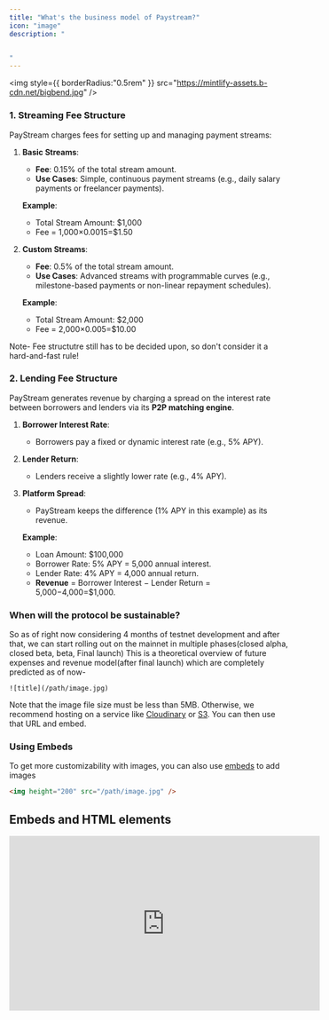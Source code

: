 ```yaml
---
title: "What's the business model of Paystream?"
icon: "image"
description: "


"
---
```


<img
  style={{ borderRadius:"0.5rem" }}
  src="https://mintlify-assets.b-cdn.net/bigbend.jpg"
/>

### **1. Streaming Fee Structure**

PayStream charges fees for setting up and managing payment streams:

1. **Basic Streams**:
   - **Fee**: 0.15% of the total stream amount.
   - **Use Cases**: Simple, continuous payment streams (e.g., daily salary payments or freelancer payments).

   **Example**:
   - Total Stream Amount: \$1,000
   - Fee = 1,000×0.0015=\$1.50
2. **Custom Streams**:
   - **Fee**: 0.5% of the total stream amount.
   - **Use Cases**: Advanced streams with programmable curves (e.g., milestone-based payments or non-linear repayment schedules).

   **Example**:
   - Total Stream Amount: \$2,000
   - Fee = 2,000×0.005=\$10.00

Note- Fee structutre still has to be decided upon, so don't consider it a hard-and-fast rule\!

### **2. Lending Fee Structure**

PayStream generates revenue by charging a spread on the interest rate between borrowers and lenders via its **P2P matching engine**.

1. **Borrower Interest Rate**:
   - Borrowers pay a fixed or dynamic interest rate (e.g., 5% APY).
2. **Lender Return**:
   - Lenders receive a slightly lower rate (e.g., 4% APY).
3. **Platform Spread**:
   - PayStream keeps the difference (1% APY in this example) as its revenue.

   **Example**:
   - Loan Amount: \$100,000
   - Borrower Rate: 5% APY = 5,000 annual interest.
   - Lender Rate: 4% APY = 4,000 annual return.
   - **Revenue** = Borrower Interest − Lender Return = 5,000−4,000=\$1,000.

### When will the protocol be sustainable?

So as of right now considering 4 months of testnet development and after that, we can start rolling out on the mainnet in multiple phases(closed alpha, closed beta, beta, Final launch) This is a theoretical overview of future expenses and revenue model(after final launch) which are completely predicted as of now-

```
![title](/path/image.jpg)
```

Note that the image file size must be less than 5MB. Otherwise, we recommend hosting on a service like [Cloudinary](https://cloudinary.com/) or [S3](https://aws.amazon.com/s3/). You can then use that URL and embed.

### Using Embeds

To get more customizability with images, you can also use [embeds](/writing-content/embed) to add images

```html
<img height="200" src="/path/image.jpg" />
```

## Embeds and HTML elements

<iframe width="560" height="315" src="https://www.youtube.com/embed/4KzFe50RQkQ" title="YouTube video player" frameBorder="0" allow="accelerometer; autoplay; clipboard-write; encrypted-media; gyroscope; picture-in-picture" allowFullScreen style={{ width:"100%",borderRadius:"0.5rem" }} />

<br />

<Tip>
  Mintlify supports [HTML tags in Markdown](https://www.markdownguide.org/basic-syntax/#html). This is helpful if you prefer HTML tags to Markdown syntax, and lets you create documentation with infinite flexibility.
</Tip>

### 

```html
```